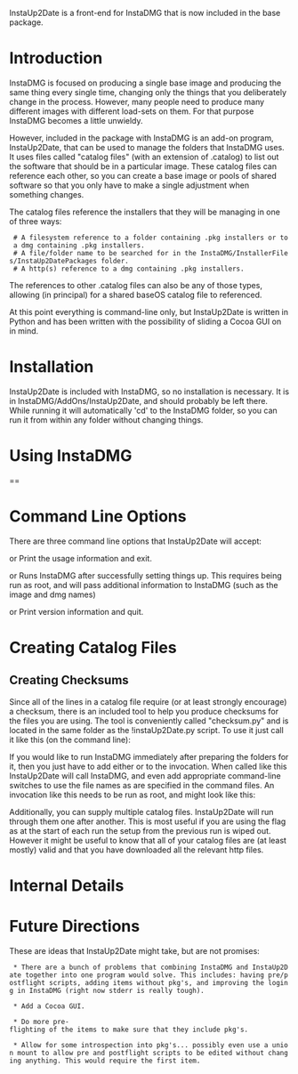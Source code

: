 InstaUp2Date is a front-end for InstaDMG that is now included in the base package.

= Introduction =

InstaDMG is focused on producing a single base image and producing the same thing every single time, changing only the things that you deliberately change in the process. However, many people need to produce many different images with different load-sets on them. For that purpose InstaDMG becomes a little unwieldy.

However, included in the package with InstaDMG is an add-on program, InstaUp2Date, that can be used to manage the folders that InstaDMG uses. It uses files called "catalog files" (with an extension of .catalog) to list out the software that should be in a particular image. These catalog files can reference each other, so you can create a base image or pools of shared software so that you only have to make a single adjustment when something changes.

The catalog files reference the installers that they will be managing in one of three ways:
  # A filesystem reference to a folder containing .pkg installers or to a dmg containing .pkg installers.
  # A file/folder name to be searched for in the InstaDMG/InstallerFiles/InstaUp2DatePackages folder.
  # A http(s) reference to a dmg containing .pkg installers.

The references to other .catalog files can also be any of those types, allowing (in principal) for a shared baseOS catalog file to referenced.

At this point everything is command-line only, but InstaUp2Date is written in Python and has been written with the possibility of sliding a Cocoa GUI on in mind.

= Installation =

InstaUp2Date is included with InstaDMG, so no installation is necessary. It is in InstaDMG/AddOns/InstaUp2Date, and should probably be left there. While running it will automatically 'cd' to the InstaDMG folder, so you can run it from within any folder without changing things.

= Using InstaDMG =

== 

= Command Line Options =

There are three command line options that InstaUp2Date will accept:

{{{-h}}} or {{{--help}}}		Print the usage information and exit.

{{{-p}}} or {{{--process}}}	Runs InstaDMG after successfully setting things up. This requires being run as root, and will pass additional information to InstaDMG (such as the image and dmg names)

{{{-v}}} or {{{--version}}}	Print version information and quit.

= Creating Catalog Files =

== Creating Checksums ==

Since all of the lines in a catalog file require (or at least strongly encourage) a checksum, there is an included tool to help you produce checksums for the files you are using. The tool is conveniently called "checksum.py" and is located in the same folder as the !instaUp2Date.py script. To use it just call it like this (on the command line):

{{{/path/to/checksum.py <<catalog file>>}}}

If you would like to run InstaDMG immediately after preparing the folders for it, then you just have to add either {{{-p}}} or {{{--process}}} to the invocation. When called like this InstaUp2Date will call InstaDMG, and even add appropriate command-line switches to use the file names as are specified in the command files. An invocation like this needs to be run as root, and might look like this:

{{{sudo /path/to/checksum.py --process <<catalog file>>}}}

Additionally, you can supply multiple catalog files. InstaUp2Date will run through them one after another. This is most useful if you are using the {{{--process}}} flag as at the start of each run the setup from the previous run is wiped out. However it might be useful to know that all of your catalog files are (at least mostly) valid and that you have downloaded all the relevant http files.

= Internal Details =

= Future Directions =

These are ideas that InstaUp2Date might take, but are not promises:

  * There are a bunch of problems that combining InstaDMG and InstaUp2Date together into one program would solve. This includes: having pre/postflight scripts, adding items without pkg's, and improving the loging in InstaDMG (right now stderr is really tough).

  * Add a Cocoa GUI.

  * Do more pre-flighting of the items to make sure that they include pkg's.

  * Allow for some introspection into pkg's... possibly even use a union mount to allow pre and postflight scripts to be edited without changing anything. This would require the first item.